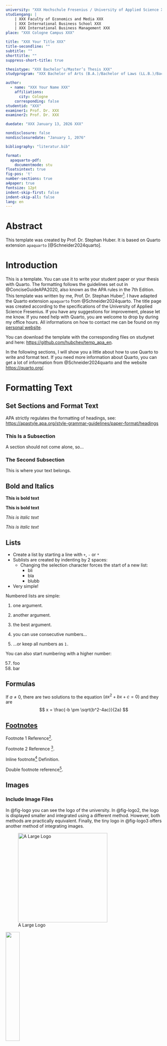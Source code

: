 ```yaml
---
university: "XXX Hochschule Fresenius / University of Applied Science XXX"
studiengang: |
    | XXX Faculty of Economics and Media XXX
    | XXX International Business School XXX
    | XXX International Business Management XXX
place: "XXX Cologne Campus XXX"

title: "XXX Your Title XXX"
title-secondline: ""
subtitle: ""
shorttitle: ""
suppress-short-title: true

thesistype: "XXX Bachelor’s/Master’s Thesis XXX"
studyprogram: "XXX Bachelor of Arts (B.A.)/Bachelor of Laws (LL.B.)/Bachelor of Science (B.Sc.)/Master of Arts (M.A.)/Master of Business Administration (MBA)/Master of Science (M.Sc.) XXX"

author:
  - name: "XXX Your Name XXX"
    affiliations:
      city: Cologne
    corresponding: false
studentid: "XXX"
examiner1: Prof. Dr. XXX
examiner2: Prof. Dr. XXX

duedate: "XXX January 13, 2026 XXX"

nondisclosure: false
nondisclosuredate: "January 1, 2076"

bibliography: "literatur.bib"

format:
  apaquarto-pdf:
    documentmode: stu
floatsintext: true
fig-pos: 't'
number-sections: true
a4paper: true
fontsize: 12pt
indent-skip-first: false
indent-skip-all: false
lang: en
---
```

  
  
# Abstract {-}

\noindent 
This template was created by Prof. Dr. Stephan Huber.  It is based on Quarto extension `apaquarto` [@Schneider2024quarto]. 

\newpage
\thispagestyle{empty}
\tableofcontents
\clearpage
\listoffigures
\listoftables


\newpage
# Introduction

This is a template. You can use it to write your student paper or your thesis with Quarto. The formatting follows the guidelines set out in @ConciseGuideAPA2020,  also known as the APA rules in the 7th Edition. This template was written by me, Prof. Dr. Stephan Huber^[Email: `stephan.huber@hs-fresenius.de`]. I have adapted the Quarto extension `apaquarto` from @Schneider2024quarto. The title page was created according to the specifications of the University of Applied Science Fresenius. If you have any suggestions for improvement, please let me know. If you need help with Quarto, you are welcome to drop by during my office hours. All informations on how to contact me can be found on my [personal website](https://hubchev.github.io/). 

You can download the template with the corresponding files on studynet and here: [https://github.com/hubchev/temp_apa_en](https://github.com/hubchev/temp_apa_en).

In the following sections, I will show you a little about how to use Quarto to write and format text. If you need more information about Quarto, you can get a lot of information from @Schneider2024quarto and the website [https://quarto.org/](https://quarto.org/).

# Formatting Text


## Set Sections and Format Text

APA strictly regulates the formatting of headings, see:
[https://apastyle.apa.org/style-grammar-guidelines/paper-format/headings](https://apastyle.apa.org/style-grammar-guidelines/paper-format/headings) 


### This Is a Subsection

A section should not come alone, so...

### The Second Subsection

This is where your text belongs.


## Bold and Italics

**This is bold text**

__This is bold text__

*This is italic text*

_This is italic text_



## Lists

- Create a list by starting a line with `+`, `-` or `*`
- Sublists are created by indenting by 2 spaces:
  - Changing the selection character forces the start of a new list:
    * bli
    * bla
    * blubb
- Very simple!

Numbered lists are simple:

1. one argument. 
2. another argument.
3. the best argument.

1. you can use consecutive numbers...
1. ...or keep all numbers as `1.`

You can also start numbering with a higher number:

57. foo
1. bar

## Formulas

If $a \ne 0$, there are two solutions to the equation $(ax^2 + bx + c = 0)$ and they are 
$$ x = \frac{-b \pm \sqrt{b^2-4ac}}{2a} $$

## [Footnotes](https://github.com/markdown-it/markdown-it-footnote)

Footnote 1 Reference[^first].

Footnote 2 Reference [^second].

Inline footnote^[text of inline footnote] Definition.

Double footnote reference[^second].

[^first]: Footnote **may contain markup**

    and multiple paragraphs.

[^second]: Footnote text.




## Images

### Include Image Files {#sec-imageload}

In @fig-logo you can see the logo of the university. In @fig-logo2, the logo is displayed smaller and integrated using a different method. However, both methods are practically equivalent. Finally, the tiny logo in @fig-logo3 offers another method of integrating images. 

![A Large Logo](logo.png){
  #fig-logo
  width="3in" 
  apa-note="Here is a note about the image."
  }

::: {#fig-logo2 fig-align="left"}
![](logo.png){width=30%}

_Note._ There is also a note about the image here.

A Medium Sized Logo.
:::

```r
#| label: fig-logo3
#| echo: false
#| fig-cap: "The Tiny Logo of the University."
#| apa-note: "There is also a note about the image here."
#| fig-width: 2

knitr::include_graphics("logo.png")
```

### Include Graphics Created With R

In @fig-plotcar a scatterplot is visualized which was generated directly in R. This has the advantage that the data is generated and visualized directly in Quarto. The data is therefore always up-to-date, changes can be made directly here, the work is completely transparent and replicable. In addition, there is no need to save and export the graphic. 


```r
#| label: fig-plotcar
#| echo: false
#| fig-cap: "This Is a Caption for an Ugly Image."
#| apa-note: "There is also a note about the image here."
#| fig-width: 2
#| fig-height: 3

plot(cars)
```




# Cite Literature

## BibTeX

This template comes with the file `literatur.bib`. This is a BibTeX file and makes it easier to cite sources and create bibliographies. Here is an explanation of how a BibTeX file works and why it is useful.

A BibTeX file makes it possible to store and organize all references in one place. This makes it easier to manage sources, especially for large works. Quarto can automatically access the BibTeX file to create citations and bibliographies. This saves time and reduces errors compared to creating bibliographies manually. By using a BibTeX file, citations and bibliographies are formatted consistently, according to the specifications of the respective citation style. I recommend the use of a reference management program. You can find more information on this in @sec-jabref.

A BibTeX file is a text-based file with the extension `.bib` that contains bibliographic entries. Each entry in the file describes a source (e.g. a book, an article, a website) and contains various fields such as author, title, year and publisher. As an example, I have packed all possible partly fictitious entries into the file. Here are the first lines of the file:

```verbatim
@Article{Huber2016,
  author = {Stephan Huber and Christoph Rust},
  title = {osrmtime: Calculate Travel Time and Distance with {OpenStreetMap} Data Using the {Open Source Routing Machine} ({OSRM})},
  journal = {The Stata Journal},
  year = {2016},
  volume = {16},
  number = {2},
  pages = {416-423}
}
```

Each literature entry has a similar structure. First comes the specification of the type of literature (here: `@Article`). Then the so-called BibTeX key (here: `Huber2016`). This makes it possible to set a corresponding reference in the text, see @sec-cite. Finally, there is the information that is further processed by the selected citation style (default: APA 7). 


## Literature Management {#sec-jabref}

A BibTeX file can quickly become confusing. I therefore recommend using a reference management program such as JabRef, see: [www.jabref.org](www.jabref.org). The program is free and works on all your devices and with all operating systems. In particular, it can handle BibTeX files well. You may wonder what a BibTeX file is. Install JabRef and open the `bibliography.bib` file of this template, then you will understand what I mean.


##  APA and CSL {#sec-apa}

The predefined bibliography style of this template is APA in the 7th edition. You can change this. To do this, simply specify the corresponding style in the (YAML) header of this template. This is done using a file with the extension `CSL` which stands for "Citation Style Language". This file contains the citation rules so that the computer can implement them. On [https://www.zotero.org/styles](https://www.zotero.org/styles) you will find a variety of styles. For example, if you want to use APA in the 6th edition, enter the following in the header:

```verbatim
csl: "https://www.zotero.org/styles/apa-6th-edition"
```

## Cite Literature {#sec-cite}

Other works are often cited in scientific texts. This can be done in many different ways. @tbl-letters shows how to cite. 

| Code | How it appears in the text |
|------------------------------|------------------------------------|
| `@Huber2016` | @Huber2016 |
| `@Huber2016[2]` | @Huber2016[2] |
| `[@Huber2016]` | [@Huber2016] |
| `[@Huber2016, 3-5]` | [@Huber2016, 3-5] |
| `[@Huber2016; @Aust2023]` | [@Huber2016; @Aust2023] |
| `[Cf. @Aust2023, p. 31; @Huber2016, p. 13]` | [Cf. @Aust2023, p. 31; @Aust2023, p. 13] |

: This Is How Literature Can Be Cited {#tbl-letters}


Hyperlinks can also be set. For example, `[Google](www.google.de)` appears as [Google](www.google.de).
In academic papers, sources should always be included in the bibliography and hyperlinks do not work in printed form. Here is an example: [Google](www.google.de) is a popular online search engine [see @Google2023Google]. 

\subsection{Various Formats}
	
Here are some fictitious examples of different types of literature:
@unpublished,
@techreport,
@phdthesis,
@misc,
@mastersthesis,
@incollection,
@inbook,
@conference,
@booklet,
@book,
@article,
@proceedings,
@webpage.


The corresponding bibtex file should contain the entries. They are displayed in @sec-bibtexfile.



# Tables

Tables can be created flexibly with Markdown. The possibilities are explained on the website [https://quarto.org/docs/authoring/tables.html](https://quarto.org/docs/authoring/tables.html). @tbl-example, for example, is created with Markdown code.


:::{#tbl-example apa-note="Here is a note."}
| Default | Left | Right | Center |
|---------|:-----|------:|:------:|
| 12 | 12 | 12 | 12 |
| 123 | 123 | 123 | 123 |
| 1 | 1 | 1 | 1 |

: An Example Table Created With Markdown
:::








\newpage
# References {-}
::: {#refs}
:::

\newpage
\appendix

# First Attachment 

Here is text and @fig-logo4.

![Logo of the University.](logo.png){
  #fig-logo4
  fig-pos="h"
  width="2in" 
  apa-note="This is the logo of Hochschule Fresenius."
  }

\newpage
# Second Attachment 

Here is text and @fig-logo5.

![The Logo Again](logo.png){
  #fig-logo5
  fig-pos="h"
  width="2in" 
  apa-note="This is the logo of Hochschule Fresenius."
  }

\newpage
# BibTex file {#sec-bibtexfile}



```verbatim
	@Unpublished{unpublished,
		author = {Andy Unpublished},
		title  = {The title of the work},
		month  = {7},
		year   = {1993},
	}
	
	@TechReport{techreport,
		author      = {Peter WorkingPaper},
		title       = {The title of the work},
		institution = {The institution that published},
		year        = {1993},
		number      = {2},
		address     = {The address of the publisher},
		month       = {7},
	}
	
	@PhdThesis{phdthesis,
		author  = {Andreas PHD},
		title   = {The title of the work},
		school  = {The school of the thesis},
		year    = {2011},
		address = {The address of the publisher},
		month   = {7},
	}
	
	@Misc{misc,
		author       = {Alexandra Misc},
		title        = {The title of the work},
		howpublished = {How it was published},
		month        = {4},
		year         = {1993},
	}
	
	@MastersThesis{mastersthesis,
		author  = {Alex Masterthesis},
		title   = {The title of the work},
		school  = {The school of the thesis},
		year    = {2004},
		address = {The address of the publisher},
		month   = {10},
	}
	
	@InCollection{incollection,
		author    = {Eli Editor},
		title     = {The title of the work},
		booktitle = {The title of the book},
		publisher = {The name of the publisher},
		year      = {2022},
		editor    = {The editor},
		volume    = {4},
		series    = {2},
		chapter   = {8},
		pages     = {101-114},
		address   = {The address of the publisher},
		edition   = {3},
		month     = {7},
	}
	
	@InBook{inbook,
		chapter   = {8},
		pages     = {201-213},
		title     = {The title of the work},
		publisher = {The name of the publisher},
		year      = {1993},
		author    = {Suzy Inbook},
		volume    = {4},
		series    = {5},
		address   = {The address of the publisher},
		edition   = {3},
		month     = {7},
	}
	
	@Conference{conference,
		author       = {David Conference},
		title        = {The title of the work},
		booktitle    = {The title of the book},
		year         = {1986},
		editor       = {The editor},
		volume       = {4},
		series       = {5},
		pages        = {213},
		address      = {The address of the publisher},
		month        = {7},
		organization = {The organization},
		publisher    = {The publisher},
	}
	
	@Booklet{booklet,
		title        = {The title of the work},
		author       = {Betty Booklet},
		howpublished = {How it was published},
		address      = {The address of the publisher},
		month        = {7},
		year         = {1996},
	}
	
	@Book{book,
		title     = {The title of the work},
		publisher = {The name of the publisher},
		year      = {2023},
		author    = {Debbie Book},
		volume    = {4},
		series    = {10},
		address   = {The address},
		edition   = {3},
		month     = {7},
		isbn      = {3257442892},
	}
	
	@Article{article,
		author  = {Sepp Article},
		title   = {The title of the work},
		journal = {The name of the journal},
		year    = {2011},
		volume  = {4},
		number  = {2},
		pages   = {201-213},
		month   = {7},
	}
	
	@Proceedings{proceedings,
		title        = {The title of the work},
		year         = {1993},
		editor       = {Luc Proceedings},
		volume       = {4},
		series       = {5},
		address      = {The address of the publisher},
		publisher    = {The name of the publisher},
		month        = {7},
		organization = {The organization},
	}
	
	@Misc{webpage,
		author = {Author Website},
		title  = {Website Title},
		year   = {2023},
		note   = {Accessed on April 14, 2023},
		url    = {http://website-url.com},
	}

```


